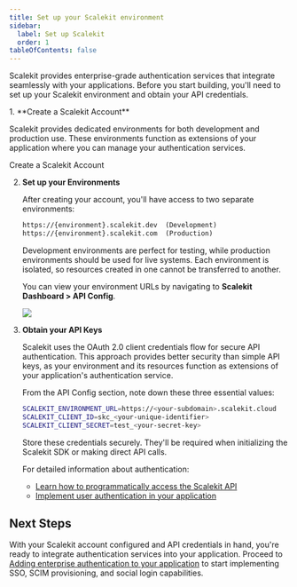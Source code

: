 ```yaml
---
title: Set up your Scalekit environment
sidebar:
  label: Set up Scalekit
  order: 1
tableOfContents: false
---
```



Scalekit provides enterprise-grade authentication services that integrate seamlessly with your applications. Before you start building, you'll need to set up your Scalekit environment and obtain your API credentials.

<Steps>
1. **Create a Scalekit Account**

   Scalekit provides dedicated environments for both development and production use. These environments function as extensions of your application where you can manage your authentication services.

   <LinkButton href="https://app.scalekit.com/ws/signup" variant="secondary" icon='right-arrow'>Create a Scalekit Account</LinkButton>

2. **Set up your Environments**

   After creating your account, you'll have access to two separate environments:

   ```txt showLineNumbers=false wrap title="Environment URLs"
   https://{environment}.scalekit.dev  (Development)
   https://{environment}.scalekit.com  (Production)
   ```

   <Aside type="note">
     Development environments are perfect for testing, while production environments should be used for live systems. Each environment is isolated, so resources created in one cannot be transferred to another.
   </Aside>

   You can view your environment URLs by navigating to **Scalekit Dashboard > API Config**.

   ![](@/assets/docs/guides/extended/setup-scalekit/0.png)

3. **Obtain your API Keys**

   Scalekit uses the OAuth 2.0 client credentials flow for secure API authentication. This approach provides better security than simple API keys, as your environment and its resources function as extensions of your application's authentication service.

   From the API Config section, note down these three essential values:

   ```sh showLineNumbers=false wrap title="Development Environment"
   SCALEKIT_ENVIRONMENT_URL=https://<your-subdomain>.scalekit.cloud
   SCALEKIT_CLIENT_ID=skc_<your-unique-identifier>
   SCALEKIT_CLIENT_SECRET=test_<your-secret-key>
   ```

   <Aside type="tip">
     Store these credentials securely. They'll be required when initializing the Scalekit SDK or making direct API calls.
   </Aside>

   For detailed information about authentication:
   - [Learn how to programmatically access the Scalekit API](/reference/api-catalog/authenticate-scalekit-api)
   - [Implement user authentication in your application](/manual/getting-started/authenticate-users)
</Steps>

## Next Steps

With your Scalekit account configured and API credentials in hand, you're ready to integrate authentication services into your application. Proceed to [Adding enterprise authentication to your application](/manual/getting-started/installation) to start implementing SSO, SCIM provisioning, and social login capabilities.
